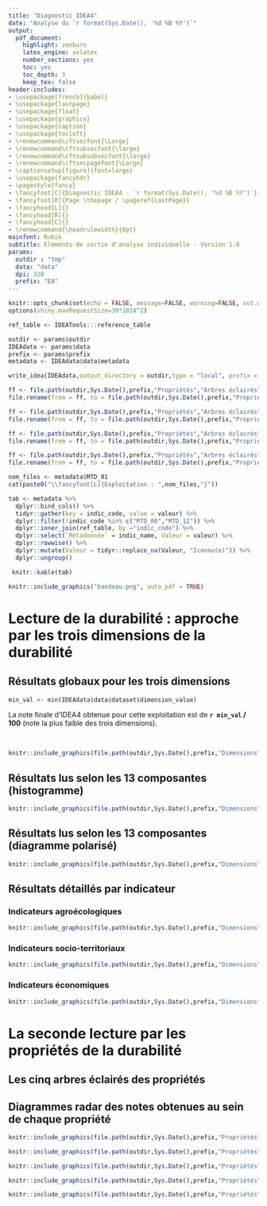 ```yaml
---
title: "Diagnostic IDEA4"
date: "Analyse du `r format(Sys.Date(), '%d %B %Y')`"
output:
  pdf_document:
    highlight: zenburn
    latex_engine: xelatex
    number_sections: yes
    toc: yes
    toc_depth: 3
    keep_tex: false
header-includes:
- \usepackage[french]{babel}
- \usepackage{lastpage}
- \usepackage{float}
- \usepackage{graphicx}
- \usepackage{caption}
- \usepackage{tocloft}
- \renewcommand\cftsecfont{\Large}
- \renewcommand\cftsubsecfont{\large}
- \renewcommand\cftsubsubsecfont{\large}
- \renewcommand\cftsecpagefont{\Large}
- \captionsetup[figure]{font=large}
- \usepackage{fancyhdr}
- \pagestyle{fancy}
- \fancyfoot[C]{Diagnostic IDEA4 - `r format(Sys.Date(), "%d %B %Y")`}
- \fancyfoot[R]{Page \thepage / \pageref{LastPage}}
- \fancyhead[L]{}
- \fancyhead[R]{}
- \fancyhead[C]{}
- \renewcommand{\headrulewidth}{0pt}
mainfont: Rubik
subtitle: Eléments de sortie d'analyse individuelle - Version 1.0
params:
  outdir : "tmp"
  data: "data"
  dpi: 320
  prefix: "EA"
---
```


```r
knitr::opts_chunk$set(echo = FALSE, message=FALSE, warning=FALSE, out.width = "100%", fig.pos = "H", dpi = params$dpi)
options(shiny.maxRequestSize=30*1024^2)
```


```r
ref_table <- IDEATools:::reference_table
```


```r
outdir <- params$outdir
IDEAdata <- params$data
prefix <- params$prefix
metadata <- IDEAdata$data$metadata

write_idea(IDEAdata,output_directory = outdir,type = "local", prefix = prefix,dpi = params$dpi, quiet = TRUE)
```


```r

ff <- file.path(outdir,Sys.Date(),prefix,"Propriétés","Arbres éclairés",paste0(prefix,"_","Ancrage Territorial.pdf"))
file.rename(from = ff, to = file.path(outdir,Sys.Date(),prefix,"Propriétés","Arbres éclairés",paste0(prefix,"_","Ancrage.pdf")))

ff <- file.path(outdir,Sys.Date(),prefix,"Propriétés","Arbres éclairés",paste0(prefix,"_","Capacité productive et reproductive de biens et de services.pdf"))
file.rename(from = ff, to = file.path(outdir,Sys.Date(),prefix,"Propriétés","Arbres éclairés",paste0(prefix,"_","CAP.pdf")))

ff <- file.path(outdir,Sys.Date(),prefix,"Propriétés","Arbres éclairés",paste0(prefix,"_","Responsabilité globale.pdf"))
file.rename(from = ff, to = file.path(outdir,Sys.Date(),prefix,"Propriétés","Arbres éclairés",paste0(prefix,"_","RESP.pdf")))

ff <- file.path(outdir,Sys.Date(),prefix,"Propriétés","Arbres éclairés",paste0(prefix,"_","Arbre synthétique.pdf"))
file.rename(from = ff, to = file.path(outdir,Sys.Date(),prefix,"Propriétés","Arbres éclairés",paste0(prefix,"_","SYNTH.pdf")))

```


```r
nom_files <- metadata$MTD_01
cat(paste0("\\fancyfoot[L]{Exploitation : ",nom_files,"}"))
```

\vspace{5mm}

```r
tab <- metadata %>%
  dplyr::bind_cols() %>% 
  tidyr::gather(key = indic_code, value = valeur) %>%
  dplyr::filter(!indic_code %in% c("MTD_00","MTD_12")) %>% 
  dplyr::inner_join(ref_table, by ="indic_code") %>%
  dplyr::select(`Métadonnée` = indic_name, Valeur = valeur) %>%
  dplyr::rowwise() %>%
  dplyr::mutate(Valeur = tidyr::replace_na(Valeur, "Iconnu(e)")) %>% 
  dplyr::ungroup() 

 knitr::kable(tab)
```

```r
knitr::include_graphics("bandeau.png", auto_pdf = TRUE)
```

\newpage

# Lecture de la durabilité : approche par les trois dimensions de la durabilité

## Résultats globaux pour les trois dimensions

\large

```r
min_val <- min(IDEAdata$data$dataset$dimension_value)
```

La note finale d'IDEA4 obtenue pour cette exploitation est de **`r min_val` / 100** (note la plus faible des trois dimensions).

<br>

\large

```r
knitr::include_graphics(file.path(outdir,Sys.Date(),prefix,"Dimensions",paste0(prefix,"_","Dimensions.png")))
```

## Résultats lus selon les 13 composantes (histogramme)

```r
knitr::include_graphics(file.path(outdir,Sys.Date(),prefix,"Dimensions",paste0(prefix,"_","Composantes.png")))
```


## Résultats lus selon les 13 composantes (diagramme polarisé)

\vspace{+3em}

```r
knitr::include_graphics(file.path(outdir,Sys.Date(),prefix,"Dimensions",paste0(prefix,"_","Composantes polarisées.png")))
```

## Résultats détaillés par indicateur

### Indicateurs agroécologiques

```r
knitr::include_graphics(file.path(outdir,Sys.Date(),prefix,"Dimensions",paste0(prefix,"_","Indicateurs Agroécologiques.png")))
```

### Indicateurs socio-territoriaux

```r
knitr::include_graphics(file.path(outdir,Sys.Date(),prefix,"Dimensions",paste0(prefix,"_","Indicateurs Socio-Territoriaux.png")))
```

### Indicateurs économiques

```r
knitr::include_graphics(file.path(outdir,Sys.Date(),prefix,"Dimensions",paste0(prefix,"_","Indicateurs Economiques.png")))
```

\hbox{}

# La seconde lecture par les propriétés de la durabilité

## Les cinq arbres éclairés des propriétés

\center

\rotatebox{270}{

\begin{minipage}{0.85\textheight}


```r

knitr::include_graphics(file.path(outdir,Sys.Date(),prefix,"Propriétés","Arbres éclairés",paste0(prefix,"_","Ancrage.pdf")), auto_pdf = TRUE)
```

\end{minipage}}

\rotatebox{270}{
\begin{minipage}{\textheight}
```r
knitr::include_graphics(file.path(outdir,Sys.Date(),prefix,"Propriétés","Arbres éclairés",paste0(prefix,"_","Autonomie.pdf")))
```
\end{minipage}}

\rotatebox{270}{
\begin{minipage}{\textheight}
```r
knitr::include_graphics(file.path(outdir,Sys.Date(),prefix,"Propriétés","Arbres éclairés",paste0(prefix,"_","CAP.pdf")), auto_pdf = TRUE)
```
\end{minipage}}

\rotatebox{270}{
\begin{minipage}{\textheight}
```r
knitr::include_graphics(file.path(outdir,Sys.Date(),prefix,"Propriétés","Arbres éclairés",paste0(prefix,"_","RESP.pdf")))
```
\end{minipage}}

\rotatebox{270}{
\begin{minipage}{\textheight}
```r
knitr::include_graphics(file.path(outdir,Sys.Date(),prefix,"Propriétés","Arbres éclairés",paste0(prefix,"_","Robustesse.pdf")), auto_pdf = TRUE)
```
\end{minipage}}

\rotatebox{270}{
\begin{minipage}{\textheight}
```r
knitr::include_graphics(file.path(outdir,Sys.Date(),prefix,"Propriétés","Arbres éclairés",paste0(prefix,"_","Arbre global.pdf")))
```
\end{minipage}}

\rotatebox{270}{
\begin{minipage}{\textheight}
```r
knitr::include_graphics(file.path(outdir,Sys.Date(),prefix,"Propriétés","Arbres éclairés",paste0(prefix,"_","SYNTH.pdf")))
```
\end{minipage}}

## Diagrammes radar des notes obtenues au sein de chaque propriété

```r
knitr::include_graphics(file.path(outdir,Sys.Date(),prefix,"Propriétés","Radars",paste0(prefix,"_","Ancrage Territorial.png")))
```

```r
knitr::include_graphics(file.path(outdir,Sys.Date(),prefix,"Propriétés","Radars",paste0(prefix,"_","Autonomie.png")))
```

```r
knitr::include_graphics(file.path(outdir,Sys.Date(),prefix,"Propriétés","Radars",paste0(prefix,"_","Capacité productive et reproductive de biens et de services.png")))
```

```r
knitr::include_graphics(file.path(outdir,Sys.Date(),prefix,"Propriétés","Radars",paste0(prefix,"_","Responsabilité globale.png")))
```

```r
knitr::include_graphics(file.path(outdir,Sys.Date(),prefix,"Propriétés","Radars",paste0(prefix,"_","Robustesse.png")))
```


